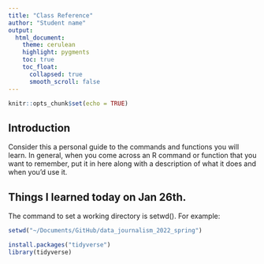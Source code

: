 ```yaml
---
title: "Class Reference"
author: "Student name"
output:
  html_document:
    theme: cerulean
    highlight: pygments
    toc: true
    toc_float:
      collapsed: true
      smooth_scroll: false
---
```


```r
knitr::opts_chunk$set(echo = TRUE)
```

## Introduction

Consider this a personal guide to the commands and functions you will learn. In general, when you come across an R command or function that you want to remember, put it in here along with a description of what it does and when you'd use it.


## Things I learned today on Jan 26th. 

The command to set a working directory is setwd(). For example: 

```r
setwd("~/Documents/GitHub/data_journalism_2022_spring")
```
```r
install.packages("tidyverse")
library(tidyverse)
```


